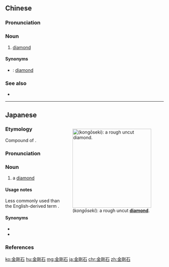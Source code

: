 {{also|金刚石}}
==Chinese==
{{zh-forms|s=金刚石|type=21}}

===Pronunciation===
{{zh-pron
|m=jīngāngshí
|c=gam1 gong1 sek6
|h=pfs=kîm-kong-sa̍k
|mn=kim-kong-chio̍h
|cat=n
}}

===Noun===
{{zh-noun}}

# [[diamond]]

====Synonyms====
* {{sense|gemstone}} {{zh-l|鑽石}}: [[diamond]]

===See also===
* {{pedialite|lang=zh}}

{{zh-cat|Minerals}}
{{zh-cat|Gems}}

----

==Japanese==
<div style="float:right;">
{{wikipedia|lang=ja|ダイヤモンド}}
{{wikipedia|Diamond}}
{{wikipedia|Diamond (gemstone)}}
[[File:Rough_diamond.jpg|thumb|250px|{{lang|ja|金剛石}} (''kongōseki''): a rough uncut '''[[diamond]]'''.]]
</div>
{{ja-kanjitab|yomi=on|こん|ごう|せき}}

===Etymology===
Compound of {{compound|lang=ja|sort=こんごうせき|金剛|tr1=kongō|t1=adamant, extremely strong|石|tr2=seki|t2=stone}}.

===Pronunciation===
{{ja-pron|yomi=on|こんごうせき|acc=3|acc_ref=DJR}}

===Noun===
{{ja-noun|こんごうせき}}

# {{lb|ja|mineral|gems|sort=こんごうせき}} a [[diamond]]

====Usage notes====
Less commonly used than the English-derived term {{ja-r|ダイヤモンド}}.

====Synonyms====
* {{ja-r|ダイヤモンド}}
* {{ja-r|ダイヤ}}

===References===
<references/>

[[ko:金剛石]]
[[hu:金剛石]]
[[mg:金剛石]]
[[ja:金剛石]]
[[chr:金剛石]]
[[zh:金剛石]]